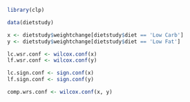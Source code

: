 ```r
library(clp)
```


```r
data(dietstudy)

x <- dietstudy$weightchange[dietstudy$diet == 'Low Carb']
y <- dietstudy$weightchange[dietstudy$diet == 'Low Fat']

lc.wsr.conf <- wilcox.conf(x)
lf.wsr.conf <- wilcox.conf(y)

lc.sign.conf <- sign.conf(x)
lf.sign.conf <- sign.conf(y)

comp.wrs.conf <- wilcox.conf(x, y)
```

